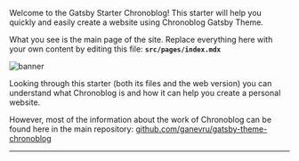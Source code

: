 <AuthorBanner />

Welcome to the Gatsby Starter Chronoblog! This starter will help you quickly and easily create a website using Chronoblog Gatsby Theme.

What you see is the main page of the site. Replace everything here with your own content by editing this file: **`src/pages/index.mdx`**

![banner](./banner.png)

Looking through this starter (both its files and the web version) you can understand what Chronoblog is and how it can help you create a personal website.

However, most of the information about the work of Chronoblog can be found here in the main repository: [github.com/ganevru/gatsby-theme-chronoblog](https://github.com/Ganevru/gatsby-theme-chronoblog)

---

<FeedSearch />
<Tags />
<FeedItems />

